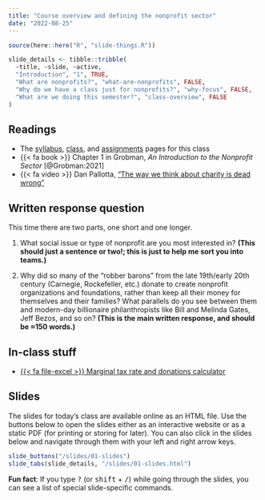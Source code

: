 ```yaml
---
title: "Course overview and defining the nonprofit sector"
date: "2022-08-25"
---
```


```r
source(here::here("R", "slide-things.R"))

slide_details <- tibble::tribble(
  ~title, ~slide, ~active,
  "Introduction", "1", TRUE,
  "What are nonprofits?", "what-are-nonprofits", FALSE,
  "Why do we have a class just for nonprofits?", "why-focus", FALSE,
  "What are we doing this semester?", "class-overview", FALSE
)
```

## Readings

- The [syllabus](/syllabus.qmd), [class](/class/index.qmd), and [assignments](/assignment/index.qmd) pages for this class
- {{< fa book >}} Chapter 1 in Grobman, *An Introduction to the Nonprofit Sector* [@Grobman:2021]
- {{< fa video >}} Dan Pallotta, ["The way we think about charity is dead wrong"](https://www.ted.com/talks/dan_pallotta_the_way_we_think_about_charity_is_dead_wrong?language=en)


## Written response question

This time there are two parts, one short and one longer.

1. What social issue or type of nonprofit are you most interested in? **(This should just a sentence or two!; this is just to help me sort you into teams.)**

2. Why did so many of the “robber barons” from the late 19th/early 20th century (Carnegie, Rockefeller, etc.) donate to create nonprofit organizations and foundations, rather than keep all their money for themselves and their families? What parallels do you see between them and modern-day billionaire philanthropists like Bill and Melinda Gates, Jeff Bezos, and so on? **(This is the main written response, and should be ≈150 words.)**


## In-class stuff

- [{{< fa file-excel >}} Marginal tax rate and donations calculator](/files/progressive-tax-calcuation.xlsx)


## Slides

The slides for today's class are available online as an HTML file. Use the buttons below to open the slides either as an interactive website or as a static PDF (for printing or storing for later). You can also click in the slides below and navigate through them with your left and right arrow keys.

```r
slide_buttons("/slides/01-slides")
slide_tabs(slide_details, "/slides/01-slides.html")
```

:::{.callout-tip}
**Fun fact**: If you type <kbd>?</kbd> (or <kbd>shift</kbd> + <kbd>/</kbd>) while going through the slides, you can see a list of special slide-specific commands.
:::
